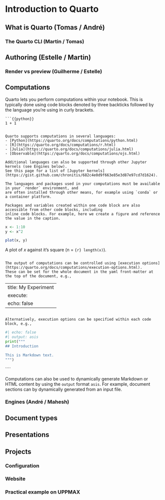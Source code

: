 # Introduction to Quarto

## What is Quarto (Tomas / André)

### The Quarto CLI (Martin / Tomas)

## Authoring (Estelle / Martin)

### Render vs preview (Guilherme / Estelle)

## Computations

Quarto lets you perform computations within your notebook. This is typically
done using code blocks denoted by three backticks followed by the language 
you're using in curly brackets.

```
```{{python}}
1 + 1
```
```

Quarto supports computations in several languages:
- [Python](https://quarto.org/docs/computations/python.html)
- [R](https://quarto.org/docs/computations/r.html)
- [Julia](https://quarto.org/docs/computations/julia.html)
- [Observable](https://quarto.org/docs/computations/ojs.html)

Additional languages can also be supported through other Jupyter kernels (see Engines below).
See this page for a list of [Jupyter kernels](https://gist.github.com/chronitis/682c4e0d9f663e85e3d87e97cd7d1624).

The languages and packages used in your computations must be available in your `render` environment, and 
are often installed through other means, for example using `conda` or a container platform.

Packages and variables created within one code block are also accessible from other code blocks, including
inline code blocks. For example, here we create a figure and reference the value in the caption.

````

:::{#fig-plot-alt}

```r
x <- 1:10
y <- x^2

plot(x, y)
```

A plot of $x$ against it's square (n = `{r} length(x)`).
:::

````

The output of computations can be controlled using [execution options](https://quarto.org/docs/computations/execution-options.html).
These can be set for the whole document in the yaml front-matter at the top of the document, e.g.,

````
---
title: My Experiment
execute:
  echo: false
---
````

Alternatively, execution options can be specified within each code block, e.g.,

````
```python
#| echo: false
#| output: asis
print("""
## Introduction

This is Markdown text.
""")
```
````

Computations can also be used to dynamically generate Markdown
or HTML content by using the `output` format `asis`. For example, 
document sections can by dynamically generated from an input file.

### Engines (André / Mahesh)

## Document types

## Presentations

## Projects

### Configuration

### Website

### Practical example on UPPMAX
